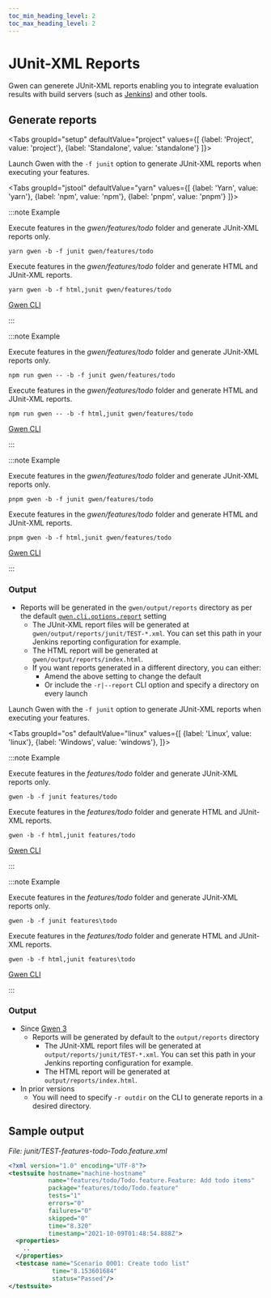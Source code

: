 ```yaml
--- 
toc_min_heading_level: 2
toc_max_heading_level: 2
---
```



# JUnit-XML Reports

Gwen can generete JUnit-XML reports enabling you to integrate evaluation results with build servers (such as [Jenkins](https://www.jenkins.io/)) and other tools.

## Generate reports

<Tabs
  groupId="setup"
  defaultValue="project"
  values={[
    {label: 'Project', value: 'project'},
    {label: 'Standalone', value: 'standalone'}
  ]}>

<TabItem value="project">

Launch Gwen with the `-f junit` option to generate JUnit-XML reports when executing your features.

<Tabs
  groupId="jstool"
  defaultValue="yarn"
  values={[
    {label: 'Yarn', value: 'yarn'},
    {label: 'npm', value: 'npm'},
    {label: 'pnpm', value: 'pnpm'}
  ]}>

<TabItem value="yarn">

:::note Example

Execute features in the *gwen/features/todo* folder and generate JUnit-XML reports only.

```shell
yarn gwen -b -f junit gwen/features/todo
```

Execute features in the *gwen/features/todo* folder and generate HTML and JUnit-XML reports.

```shell
yarn gwen -b -f html,junit gwen/features/todo
```

[Gwen CLI](/docs/cli)

:::

</TabItem>
<TabItem value="npm">

:::note Example

Execute features in the *gwen/features/todo* folder and generate JUnit-XML reports only.

```shell
npm run gwen -- -b -f junit gwen/features/todo
```

Execute features in the *gwen/features/todo* folder and generate HTML and JUnit-XML reports.

```shell
npm run gwen -- -b -f html,junit gwen/features/todo
```

[Gwen CLI](/docs/cli)

:::

</TabItem>
<TabItem value="pnpm">

:::note Example

Execute features in the *gwen/features/todo* folder and generate JUnit-XML reports only.

```shell
pnpm gwen -b -f junit gwen/features/todo
```

Execute features in the *gwen/features/todo* folder and generate HTML and JUnit-XML reports.

```shell
pnpm gwen -b -f html,junit gwen/features/todo
```

[Gwen CLI](/docs/cli)

:::

</TabItem>
</Tabs>

### Output

- Reports will be generated in the `gwen/output/reports` directory as per the default [`gwen.cli.options.report`](/docs/settings#gwen-cli-options-report) setting
  - The JUnit-XML report files will be generated at `gwen/output/reports/junit/TEST-*.xml`. You can set this path in your Jenkins reporting configuration for example.
  - The HTML report will be generated at `gwen/output/reports/index.html`.
  - If you want reports generated in a different directory, you can either:
    - Amend the above setting to change the default
    - Or include the `-r|--report` CLI option and specify a directory on every launch

</TabItem>

<TabItem value="standalone">

Launch Gwen with the `-f junit` option to generate JUnit-XML reports when executing your features.

<Tabs
  groupId="os"
  defaultValue="linux"
  values={[
    {label: 'Linux', value: 'linux'},
    {label: 'Windows', value: 'windows'},
  ]}>

<TabItem value="linux">

:::note Example

Execute features in the *features/todo* folder and generate JUnit-XML reports only.

```shell
gwen -b -f junit features/todo
```

Execute features in the *features/todo* folder and generate HTML and JUnit-XML reports.

```shell
gwen -b -f html,junit features/todo
```

[Gwen CLI](/docs/cli)

:::

</TabItem>

<TabItem value="windows">

:::note Example

Execute features in the *features/todo* folder and generate JUnit-XML reports only.

```shell
gwen -b -f junit features\todo
```

Execute features in the *features/todo* folder and generate HTML and JUnit-XML reports.

```shell
gwen -b -f html,junit features\todo
```

[Gwen CLI](/docs/cli)

:::

</TabItem>

</Tabs>

### Output

- Since [Gwen 3](/docs/gwen3)
  - Reports will be generated by default to the `output/reports` directory
    - The JUnit-XML report files will be generated at `output/reports/junit/TEST-*.xml`. You can set this path in your Jenkins reporting configuration for example.
    - The HTML report will be generated at `output/reports/index.html`.
- In prior versions
  - You will need to specify `-r outdir` on the CLI to generate reports in a desired directory.

</TabItem>

</Tabs>

## Sample output

*File: junit/TEST-features-todo-Todo.feature.xml*
```xml
<?xml version="1.0" encoding="UTF-8"?>
<testsuite hostname="machine-hostname" 
           name="features/todo/Todo.feature.Feature: Add todo items" 
           package="features/todo/Todo.feature" 
           tests="1" 
           errors="0" 
           failures="0" 
           skipped="0" 
           time="8.320" 
           timestamp="2021-10-09T01:48:54.888Z">
  <properties>
    ..
  </properties>
  <testcase name="Scenario 0001: Create todo list" 
            time="8.153601684" 
            status="Passed"/>
</testsuite>
```